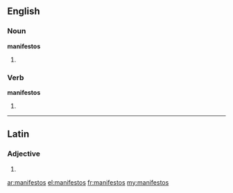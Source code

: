 ==English==

===Noun===
'''manifestos'''

# {{plural of|[[manifesto]]}}

===Verb===
'''manifestos'''

# {{third-person singular of|[[manifesto]]}}

----

==Latin==

===Adjective===
{{la-adj-form|manifestōs}}

# {{inflection of|manifestus|manifestus|acc|m|p|lang=la}}

[[ar:manifestos]]
[[el:manifestos]]
[[fr:manifestos]]
[[my:manifestos]]